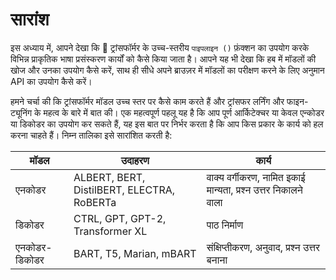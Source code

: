 # सारांश

<CourseFloatingBanner
    chapter={1}
    classNames="absolute z-10 right-0 top-0"
/>

इस अध्याय में, आपने देखा कि 🤗 ट्रांसफॉर्मर के उच्च-स्तरीय `पाइपलाइन ()` फ़ंक्शन का उपयोग करके विभिन्न प्राकृतिक भाषा प्रसंस्करण कार्यों को कैसे किया जाता है। आपने यह भी देखा कि हब में मॉडलों की खोज और उनका उपयोग कैसे करें, साथ ही सीधे अपने ब्राउज़र में मॉडलों का परीक्षण करने के लिए अनुमान API का उपयोग कैसे करें।

हमने चर्चा की कि ट्रांसफॉर्मर मॉडल उच्च स्तर पर कैसे काम करते हैं और ट्रांसफर लर्निंग और फाइन-ट्यूनिंग के महत्व के बारे में बात की। एक महत्वपूर्ण पहलू यह है कि आप पूर्ण आर्किटेक्चर या केवल एन्कोडर या डिकोडर का उपयोग कर सकते हैं, यह इस बात पर निर्भर करता है कि आप किस प्रकार के कार्य को हल करना चाहते हैं। निम्न तालिका इसे सारांशित करती है:

| मॉडल            | उदाहरण                                     | कार्य                                                                            |
|-----------------|--------------------------------------------|----------------------------------------------------------------------------------|
| एनकोडर         | ALBERT, BERT, DistilBERT, ELECTRA, RoBERTa | वाक्य वर्गीकरण, नामित इकाई मान्यता,  प्रश्न उत्तर निकालने वाला |
| डिकोडर         | CTRL, GPT, GPT-2, Transformer XL           | पाठ निर्माण                                                                  |
| एनकोडर-डिकोडर | BART, T5, Marian, mBART                    | संक्षिप्तीकरण, अनुवाद, प्रश्न उत्तर बनाना                        |
